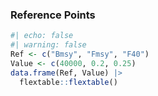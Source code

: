 ### Reference Points

```r
#| echo: false
#| warning: false
Ref <- c("Bmsy", "Fmsy", "F40")
Value <- c(40000, 0.2, 0.25)
data.frame(Ref, Value) |>
  flextable::flextable()
```
